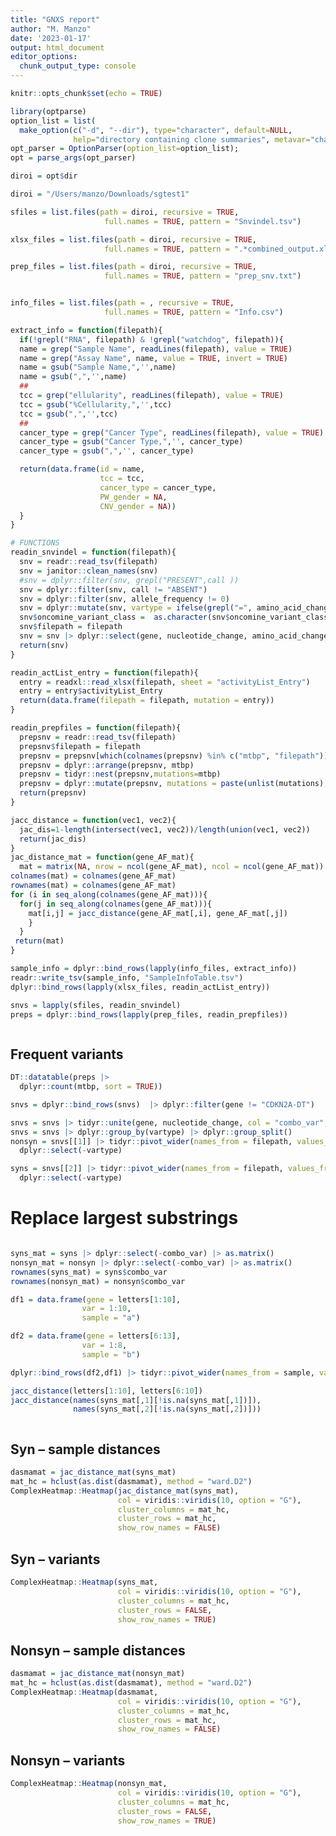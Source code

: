 ```yaml
---
title: "GNXS report"
author: "M. Manzo"
date: '2023-01-17'
output: html_document
editor_options: 
  chunk_output_type: console
---
```


```r
knitr::opts_chunk$set(echo = TRUE)
```

```r
library(optparse)
option_list = list(
  make_option(c("-d", "--dir"), type="character", default=NULL,
              help="directory containing clone summaries", metavar="character"))
opt_parser = OptionParser(option_list=option_list);
opt = parse_args(opt_parser)

diroi = opt$dir
```


```r
diroi = "/Users/manzo/Downloads/sgtest1"

sfiles = list.files(path = diroi, recursive = TRUE,
                     full.names = TRUE, pattern = "Snvindel.tsv")

xlsx_files = list.files(path = diroi, recursive = TRUE,
                     full.names = TRUE, pattern = ".*combined_output.xlsx")

prep_files = list.files(path = diroi, recursive = TRUE,
                     full.names = TRUE, pattern = "prep_snv.txt")


info_files = list.files(path = , recursive = TRUE,
                     full.names = TRUE, pattern = "Info.csv")
```


```r
extract_info = function(filepath){
  if(!grepl("RNA", filepath) & !grepl("watchdog", filepath)){
  name = grep("Sample Name", readLines(filepath), value = TRUE)
  name = grep("Assay Name", name, value = TRUE, invert = TRUE)
  name = gsub("Sample Name,",'',name)
  name = gsub(",",'',name)
  ## 
  tcc = grep("ellularity", readLines(filepath), value = TRUE)
  tcc = gsub("%Cellularity,",'',tcc)
  tcc = gsub(",",'',tcc)
  ## 
  cancer_type = grep("Cancer Type", readLines(filepath), value = TRUE)
  cancer_type = gsub("Cancer Type,",'', cancer_type)
  cancer_type = gsub(",",'', cancer_type)

  return(data.frame(id = name,
                    tcc = tcc,
                    cancer_type = cancer_type,
                    PW_gender = NA,
                    CNV_gender = NA))
  }
}


```

```r
# FUNCTIONS
readin_snvindel = function(filepath){
  snv = readr::read_tsv(filepath)
  snv = janitor::clean_names(snv)
  #snv = dplyr::filter(snv, grepl("PRESENT",call ))
  snv = dplyr::filter(snv, call != "ABSENT")
  snv = dplyr::filter(snv, allele_frequency != 0)
  snv = dplyr::mutate(snv, vartype = ifelse(grepl("=", amino_acid_change), "syn","nonsyn"))
  snv$oncomine_variant_class =  as.character(snv$oncomine_variant_class)
  snv$filepath = filepath
  snv = snv |> dplyr::select(gene, nucleotide_change, amino_acid_change, allele_frequency, filepath, vartype)
  return(snv)
}

readin_actList_entry = function(filepath){
  entry = readxl::read_xlsx(filepath, sheet = "activityList_Entry")
  entry = entry$activityList_Entry
  return(data.frame(filepath = filepath, mutation = entry))
}

readin_prepfiles = function(filepath){
  prepsnv = readr::read_tsv(filepath)
  prepsnv$filepath = filepath
  prepsnv = prepsnv[which(colnames(prepsnv) %in% c("mtbp", "filepath"))]
  prepsnv = dplyr::arrange(prepsnv, mtbp)
  prepsnv = tidyr::nest(prepsnv,mutations=mtbp)
  prepsnv = dplyr::mutate(prepsnv, mutations = paste(unlist(mutations), collapse = "; "))
  return(prepsnv)
}

jacc_distance = function(vec1, vec2){
  jac_dis=1-length(intersect(vec1, vec2))/length(union(vec1, vec2))
  return(jac_dis)
}
jac_distance_mat = function(gene_AF_mat){
  mat = matrix(NA, nrow = ncol(gene_AF_mat), ncol = ncol(gene_AF_mat))
colnames(mat) = colnames(gene_AF_mat)
rownames(mat) = colnames(gene_AF_mat)
for (i in seq_along(colnames(gene_AF_mat))){
  for(j in seq_along(colnames(gene_AF_mat))){
    mat[i,j] = jacc_distance(gene_AF_mat[,i], gene_AF_mat[,j])
    }
  }
 return(mat)
}
```


```r
sample_info = dplyr::bind_rows(lapply(info_files, extract_info))
readr::write_tsv(sample_info, "SampleInfoTable.tsv")
dplyr::bind_rows(lapply(xlsx_files, readin_actList_entry))

snvs = lapply(sfiles, readin_snvindel)
preps = dplyr::bind_rows(lapply(prep_files, readin_prepfiles))



```


## Frequent variants
```r
DT::datatable(preps |>
  dplyr::count(mtbp, sort = TRUE))
```


```r
snvs = dplyr::bind_rows(snvs)  |> dplyr::filter(gene != "CDKN2A-DT")

snvs = snvs |> tidyr::unite(gene, nucleotide_change, col = "combo_var", sep = "_" ) |> dplyr::select(-amino_acid_change)
snvs = snvs |> dplyr::group_by(vartype) |> dplyr::group_split()
nonsyn = snvs[[1]] |> tidyr::pivot_wider(names_from = filepath, values_from = allele_frequency) |>
  dplyr::select(-vartype)

syns = snvs[[2]] |> tidyr::pivot_wider(names_from = filepath, values_from = allele_frequency) |>
  dplyr::select(-vartype)
```

# Replace largest substrings
```r

```


```r
syns_mat = syns |> dplyr::select(-combo_var) |> as.matrix()
nonsyn_mat = nonsyn |> dplyr::select(-combo_var) |> as.matrix()
rownames(syns_mat) = syns$combo_var
rownames(nonsyn_mat) = nonsyn$combo_var
```


```r
df1 = data.frame(gene = letters[1:10],
                var = 1:10,
                sample = "a")

df2 = data.frame(gene = letters[6:13],
                var = 1:8,
                sample = "b")

dplyr::bind_rows(df2,df1) |> tidyr::pivot_wider(names_from = sample, values_from = var)

jacc_distance(letters[1:10], letters[6:10])
jacc_distance(names(syns_mat[,1][!is.na(syns_mat[,1])]),
              names(syns_mat[,2][!is.na(syns_mat[,2])]))



```


## Syn -- sample distances
```r
dasmamat = jac_distance_mat(syns_mat)
mat_hc = hclust(as.dist(dasmamat), method = "ward.D2")
ComplexHeatmap::Heatmap(jac_distance_mat(syns_mat), 
                        col = viridis::viridis(10, option = "G"),
                        cluster_columns = mat_hc,
                        cluster_rows = mat_hc,
                        show_row_names = FALSE)
```

## Syn -- variants
```r
ComplexHeatmap::Heatmap(syns_mat, 
                        col = viridis::viridis(10, option = "G"),
                        cluster_columns = mat_hc,
                        cluster_rows = FALSE,
                        show_row_names = TRUE)
```

## Nonsyn -- sample distances
```r
dasmamat = jac_distance_mat(nonsyn_mat)
mat_hc = hclust(as.dist(dasmamat), method = "ward.D2")
ComplexHeatmap::Heatmap(dasmamat, 
                        col = viridis::viridis(10, option = "G"),
                        cluster_columns = mat_hc,
                        cluster_rows = mat_hc,
                        show_row_names = FALSE)
```

## Nonsyn -- variants
```r
ComplexHeatmap::Heatmap(nonsyn_mat, 
                        col = viridis::viridis(10, option = "G"),
                        cluster_columns = mat_hc,
                        cluster_rows = FALSE,
                        show_row_names = TRUE)
```


